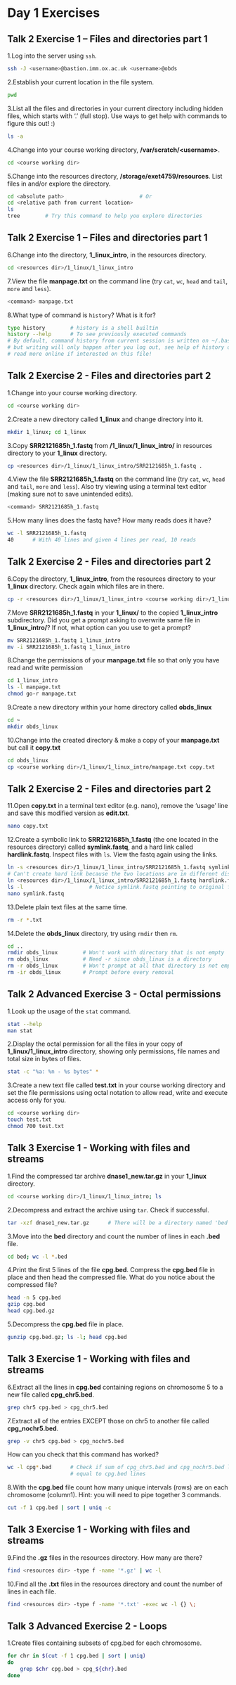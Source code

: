 # Day 1 Exercises

## Talk 2 Exercise 1 – Files and directories part 1 {#sec-Talk2Exercise1}

1.Log into the server using `ssh`.

```bash
ssh -J <username>@bastion.imm.ox.ac.uk <username>@obds
```

2.Establish your current location in the file system.

```bash
pwd
```

3.List all the files and directories in your current directory including hidden files, which starts with '.' (full stop). Use ways to get help with commands to figure this out! :)

```bash
ls -a
```

4.Change into your course working directory, **/var/scratch/\<username>**.

```bash
cd <course working dir>
```

5.Change into the resources directory, **/storage/exet4759/resources**. List files in and/or explore the directory.

```bash
cd <absolute path>                        # Or
cd <relative path from current location>
ls
tree        # Try this command to help you explore directories
```

## Talk 2 Exercise 1 – Files and directories part 1

6.Change into the directory, **1_linux_intro**, in the resources directory.

```bash
cd <resources dir>/1_linux/1_linux_intro
```

7.View the file **manpage.txt** on the command line (try `cat`, `wc`, `head` and `tail`, `more` and `less`).

```bash
<command> manpage.txt
```

8.What type of command is `history`? What is it for?

```bash
type history        # history is a shell builtin
history --help      # To see previously executed commands
# By default, command history from current session is written on ~/.bash_history 
# but writing will only happen after you log out, see help of history or better to
# read more online if interested on this file!
```

## Talk 2 Exercise 2 - Files and directories part 2 {#sec-Talk2Exercise2}

1.Change into your course working directory. 

```bash
cd <course working dir>
```

2.Create a new directory called **1_linux** and change directory into it. 

```bash
mkdir 1_linux; cd 1_linux
```
3.Copy **SRR2121685h_1.fastq** from **<resources dir>/1_linux/1_linux_intro/** in resources directory to your **1_linux** directory.

```bash
cp <resources dir>/1_linux/1_linux_intro/SRR2121685h_1.fastq . 
```

4.View the file **SRR2121685h_1.fastq** on the command line (try `cat`, `wc`, `head` and `tail`, `more` and `less`). Also try viewing using a
terminal text editor (making sure not to save unintended edits). 

```bash
<command> SRR2121685h_1.fastq
```

5.How many lines does the fastq have? How many reads does it have?

```bash
wc -l SRR2121685h_1.fastq 
40      # With 40 lines and given 4 lines per read, 10 reads            
```

## Talk 2 Exercise 2 - Files and directories part 2

6.Copy the directory, **1_linux_intro**, from the resources directory to your **1_linux** directory. Check again which files are in there.

```bash
cp -r <resources dir>/1_linux/1_linux_intro <course working dir>/1_linux
```

7.Move **SRR2121685h_1.fastq** in your **1_linux/** to the copied **1_linux_intro** subdirectory. Did you get a prompt asking to overwrite same file in **1_linux_intro/**? If not, what option can you use to get a prompt? 

```bash
mv SRR2121685h_1.fastq 1_linux_intro
mv -i SRR2121685h_1.fastq 1_linux_intro
```

8.Change the permissions of your **manpage.txt** file so that only you have read and write permission

```bash
cd 1_linux_intro
ls -l manpage.txt
chmod go-r manpage.txt
```

9.Create a new directory within your home directory called **obds_linux**

```bash
cd ~
mkdir obds_linux
```

10.Change into the created directory & make a copy of your **manpage.txt** but call it **copy.txt**

```bash
cd obds_linux
cp <course working dir>/1_linux/1_linux_intro/manpage.txt copy.txt
```

## Talk 2 Exercise 2 - Files and directories part 2

11.Open **copy.txt** in a terminal text editor (e.g. nano), remove the ‘usage’ line and save this modified version as **edit.txt**. 

```bash
nano copy.txt
```

12.Create a symbolic link to **SRR2121685h_1.fastq** (the one located in the resources directory) called **symlink.fastq**, and a hard link called **hardlink.fastq**. Inspect files with `ls`. View the fastq again using the links. 

```bash
ln -s <resources dir>/1_linux/1_linux_intro/SRR2121685h_1.fastq symlink.fastq
# Can't create hard link because the two locations are in different disks
ln <resources dir>/1_linux/1_linux_intro/SRR2121685h_1.fastq hardlink.fastq
ls -l                     # Notice symlink.fastq pointing to original file 
nano symlink.fastq
```

13.Delete plain text files at the same time.

```bash
rm -r *.txt
```

14.Delete the **obds_linux** directory, try using `rmdir` then `rm`. 

```bash
cd ..
rmdir obds_linux        # Won't work with directory that is not empty
rm obds_linux           # Need -r since obds_linux is a directory
rm -r obds_linux        # Won't prompt at all that directory is not empty
rm -ir obds_linux       # Prompt before every removal
```

## Talk 2 Advanced Exercise 3 - Octal permissions

1.Look up the usage of the `stat` command.

```bash
stat --help
man stat
```

2.Display the octal permission for all the files in your copy of **1_linux/1_linux_intro** directory, showing only permissions, file names and total size in bytes of files. 

```bash
stat -c "%a: %n - %s bytes" *
```

3.Create a new text file called **test.txt** in your course working directory and set the file permissions using octal notation to allow read, write and execute access only for you. 

```bash
cd <course working dir>
touch test.txt
chmod 700 test.txt
```

## Talk 3 Exercise 1 - Working with files and streams {#sec-Talk3Exercise1}

1.Find the compressed tar archive **dnase1_new.tar.gz** in your **1_linux** directory.

```bash
cd <course working dir>/1_linux/1_linux_intro; ls
```

2.Decompress and extract the archive using `tar`. Check if successful. 

```bash
tar -xzf dnase1_new.tar.gz      # There will be a directory named 'bed'
```

3.Move into the **bed** directory and count the number of lines in each **.bed** file.

```bash
cd bed; wc -l *.bed
```

4.Print the first 5 lines of the file **cpg.bed**. Compress the **cpg.bed** file in place and then head the compressed file. What do you notice about the compressed file?

```bash
head -n 5 cpg.bed
gzip cpg.bed
head cpg.bed.gz
```

5.Decompress the **cpg.bed** file in place.

```bash
gunzip cpg.bed.gz; ls -l; head cpg.bed
```

## Talk 3 Exercise 1 - Working with files and streams

6.Extract all the lines in **cpg.bed** containing regions on chromosome 5 to a new file called **cpg_chr5.bed**.

```bash
grep chr5 cpg.bed > cpg_chr5.bed
```

7.Extract all of the entries EXCEPT those on chr5 to another file called **cpg_nochr5.bed**.

```bash
grep -v chr5 cpg.bed > cpg_nochr5.bed
```

  How can you check that this command has worked?

```bash
wc -l cpg*.bed      # Check if sum of cpg_chr5.bed and cpg_nochr5.bed lines 
                    # equal to cpg.bed lines 
```

8.With the **cpg.bed** file count how many unique intervals (rows) are on each chromosome (column1).
  Hint: you will need to pipe together 3 commands.

```bash
cut -f 1 cpg.bed | sort | uniq -c
```

## Talk 3 Exercise 1 - Working with files and streams

9.Find the **.gz** files in the resources directory. How many are there?

```bash
find <resources dir> -type f -name '*.gz' | wc -l
```

10.Find all the **.txt** files in the resources directory and count the number of lines in each file.

```bash
find <resources dir> -type f -name '*.txt' -exec wc -l {} \;
```

## Talk 3 Advanced Exercise 2 - Loops

1.Create files containing subsets of cpg.bed for each chromosome.

```bash
for chr in $(cut -f 1 cpg.bed | sort | uniq)
do
    grep $chr cpg.bed > cpg_${chr}.bed
done
```
